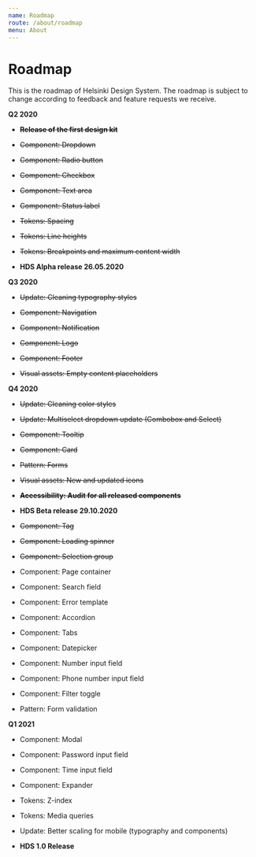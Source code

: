 ```yaml
---
name: Roadmap
route: /about/roadmap
menu: About
---
```



# Roadmap

<LargeParagraph>
   This is the roadmap of Helsinki Design System. The roadmap is subject to change according to feedback and feature requests we receive.
</LargeParagraph>

**Q2 2020**

- ~~**Release of the first design kit**~~
- ~~Component: Dropdown~~
- ~~Component: Radio button~~
- ~~Component: Checkbox~~
- ~~Component: Text area~~
- ~~Component: Status label~~
- ~~Tokens: Spacing~~
- ~~Tokens: Line heights~~
- ~~Tokens: Breakpoints and maximum content width~~


- **HDS Alpha release 26.05.2020**


**Q3 2020**

- ~~Update: Cleaning typography styles~~


- ~~Component: Navigation~~
- ~~Component: Notification~~
- ~~Component: Logo~~
- ~~Component: Footer~~
- ~~Visual assets: Empty content placeholders~~


**Q4 2020**

- ~~Update: Cleaning color styles~~
- ~~Update: Multiselect dropdown update (Combobox and Select)~~


- ~~Component: Tooltip~~
- ~~Component: Card~~
- ~~Pattern: Forms~~
- ~~Visual assets: New and updated icons~~


- ~~**Accessibility: Audit for all released components**~~


- **HDS Beta release 29.10.2020**


- ~~Component: Tag~~
- ~~Component: Loading spinner~~
- ~~Component: Selection group~~


- Component: Page container
- Component: Search field
- Component: Error template
- Component: Accordion
- Component: Tabs
- Component: Datepicker
- Component: Number input field
- Component: Phone number input field
- Component: Filter toggle


- Pattern: Form validation


**Q1 2021**

- Component: Modal
- Component: Password input field
- Component: Time input field
- Component: Expander


- Tokens: Z-index
- Tokens: Media queries


- Update: Better scaling for mobile (typography and components)


- **HDS 1.0 Release**
